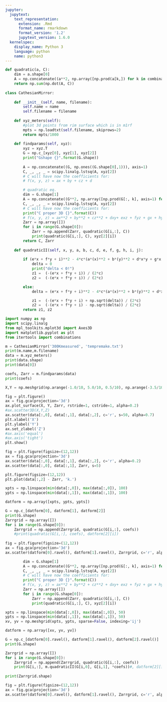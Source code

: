 ```yaml
---
jupyter:
  jupytext:
    text_representation:
      extension: .Rmd
      format_name: rmarkdown
      format_version: '1.2'
      jupytext_version: 1.6.0
  kernelspec:
    display_name: Python 3
    language: python
    name: python3
---
```


```python
def quadratic(a, C):
    dim = a.shape[0]
    A = np.concatenate((a**2, np.array([np.prod(a[k,]) for k in combinations(range(dim), dim-1)]), a, [1]))
    return np.sum(np.dot(A, C))
    
class CathesianMirror:
    
    def __init__(self, name, filename):
        self.name = name
        self.filename = filename
        
    def xyz_meters(self):
        #plot 3d points from rim surface which is in m1rf
        mpts = np.loadtxt(self.filename, skiprows=2)
        return mpts/1000
    
    def findparams(self, xyz):
        xyz = xyz.T
        G = np.c_[xyz[0], xyz[1], xyz[2]]
        print("Gshape {}".format(G.shape))
        
        A = np.concatenate((G, np.ones((G.shape[0],1))), axis=1)
        C, _, _, _ = scipy.linalg.lstsq(A, xyz[2])
        # C will have now the coefficients for:
        # f(x, y, z) = ax + by + cz + d

        # quadratic eq.
        dim = G.shape[1]
        A = np.concatenate((G**2, np.array([np.prod(G[:, k], axis=1) for k in combinations(range(dim), dim-1)]).transpose(), G, np.ones((G.shape[0], 1))), axis=1)
        C, _, _, _ = scipy.linalg.lstsq(A, xyz[2])
        # C will have now the coefficients for:
        print("C proper 3D {}".format(C))
        # f(x, y, z) = ax**2 + by**2 + cz**2 + dxy+ exz + fyz + gx + hy + iz + j
        Zarr = np.array([])
        for i in range(G.shape[0]):
            Zarr = np.append(Zarr, quadratic(G[i,:], C))
            print(quadratic(G[i,:], C), xyz[2][i])
        return C, Zarr
    
    def quadraticII(self, x, y, a, b, c, d, e, f, g, h, i, j):
     
        if (e*x + f*y + i)**2 - 4*c*(a*(x)**2 + b*(y)**2 + d*x*y + g*x + h*y + j) < 0.0:
            delta = 0
            print("delta < 0!")
            z1 =  (-(e*x + f*y + i)) / (2*c)
            z2 =  (-(e*x + f*y + i)) / (2*c)

        else:
            delta = (e*x + f*y + i)**2 - 4*c*(a*(x)**2 + b*(y)**2 + d*x*y + g*x + h*y + j)

            z1 =  (-(e*x + f*y + i) + np.sqrt(delta)) / (2*c)
            z2 =  (-(e*x + f*y + i) - np.sqrt(delta)) / (2*c)
        return z1, z2

```

```python
import numpy as np
import scipy.linalg
from mpl_toolkits.mplot3d import Axes3D
import matplotlib.pyplot as plt
from itertools import combinations 

m = CathesianMirror('300Kmeasured', 'tempremake.txt')
print(m.name,m.filename)
data = m.xyz_meters()
print(data.shape)
print(data[0])
```

```python
coefs, Zarr = m.findparams(data)
print(coefs)
```

```python
X,Y = np.meshgrid(np.arange(-1.0/10, 5.0/10, 0.5/10), np.arange(-3.5/10, 3.5/10, 0.5/10))

fig = plt.figure()
ax = fig.gca(projection='3d')
ax.plot_surface(X, Y, Zarr, rstride=1, cstride=1, alpha=0.2)
#ax.scatter3D(X,Y,Z)
ax.scatter(data[:,0], data[:,1], data[:,2], c='r', s=50, alpha=0.7)
plt.xlabel('X')
plt.ylabel('Y')
ax.set_zlabel('Z')
#ax.axis('equal')
#ax.axis('tight')
plt.show()
```

```python
fig = plt.figure(figsize=(12,12))
ax = fig.gca(projection='3d')
ax.scatter(data[:,0], data[:,1], data[:,2], c='r', alpha=0.2)
ax.scatter(data[:,0], data[:,1], Zarr, s=5)

plt.figure(figsize=(12,12))
plt.plot(data[:,2] - Zarr, 'k.')
```

```python
xpts = np.linspace(min(data[:,0]), max(data[:,0]), 100)
ypts = np.linspace(min(data[:,1]), max(data[:,1]), 100)

datform = np.array([xpts, ypts, ypts])

G = np.c_[datform[0], datform[1], datform[2]]
print(G.shape)
Zarrgrid = np.array([])
for i in range(G.shape[0]):
    Zarrgrid = np.append(Zarrgrid, quadratic(G[i,:], coefs))
    #print(quadratic(G[i,:], coefs), datform[2][i])
    
fig = plt.figure(figsize=(12,12))
ax = fig.gca(projection='3d')
ax.scatter(datform[0].ravel(), datform[1].ravel(), Zarrgrid, c='r', alpha=0.2)
```

```python
        dim = G.shape[1]
        A = np.concatenate((G**2, np.array([np.prod(G[:, k], axis=1) for k in combinations(range(dim), dim-1)]).transpose(), G, np.ones((G.shape[0], 1))), axis=1)
        C, _, _, _ = scipy.linalg.lstsq(A, xyz[2])
        # C will have now the coefficients for:
        print("C proper 3D {}".format(C))
        # f(x, y, z) = ax**2 + by**2 + cz**2 + dxy+ exz + fyz + gx + hy + iz + j
        Zarr = np.array([])
        for i in range(G.shape[0]):
            Zarr = np.append(Zarr, quadratic(G[i,:], C))
            print(quadratic(G[i,:], C), xyz[2][i])
```

```python
xpts = np.linspace(min(data[:,0]), max(data[:,0]), 50)
ypts = np.linspace(min(data[:,1]), max(data[:,1]), 50)
xv, yv = np.meshgrid(xpts, ypts, sparse=False, indexing='ij')

datform = np.array([xv, yv, yv])

G = np.c_[datform[0].ravel(), datform[1].ravel(), datform[2].ravel()]
print(G.shape)

Zarrgrid = np.array([])
for i in range(G.shape[0]):
    Zarrgrid = np.append(Zarrgrid, quadratic(G[i,:], coefs))
    print(G[i,:], m.quadraticII(G[i,0], G[i,1], *coefs))#, datform[2][i])
    
print(Zarrgrid.shape)
```

```python
fig = plt.figure(figsize=(12,12))
ax = fig.gca(projection='3d')
ax.scatter(datform[0].ravel(), datform[1].ravel(), Zarrgrid, c='r', alpha=0.2)
```

```python

```
